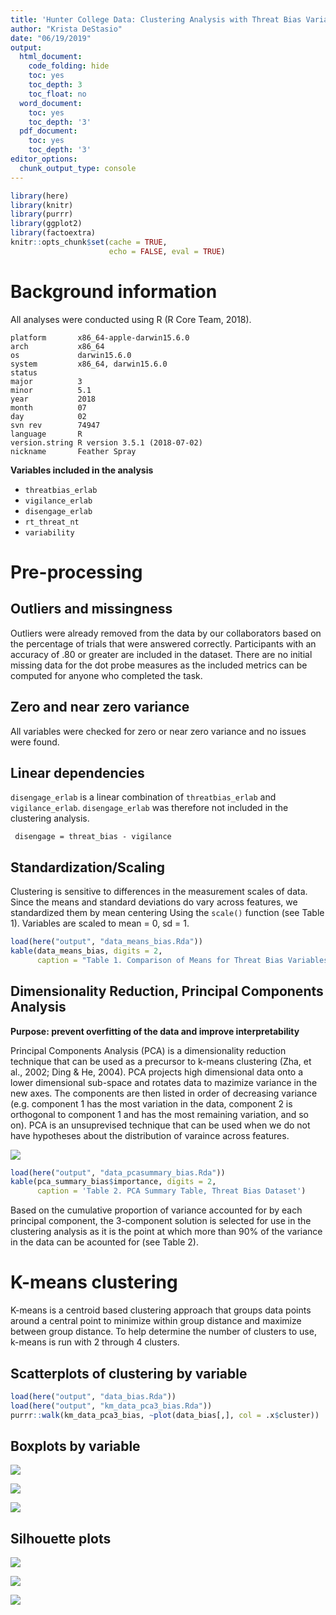 ```yaml
---
title: 'Hunter College Data: Clustering Analysis with Threat Bias Variables'
author: "Krista DeStasio"
date: "06/19/2019"
output:
  html_document:
    code_folding: hide
    toc: yes
    toc_depth: 3
    toc_float: no
  word_document:
    toc: yes
    toc_depth: '3'
  pdf_document:
    toc: yes
    toc_depth: '3'
editor_options: 
  chunk_output_type: console
---
```


```r
library(here)
library(knitr)
library(purrr)
library(ggplot2)
library(factoextra)
knitr::opts_chunk$set(cache = TRUE,
                      echo = FALSE, eval = TRUE)
```

# Background information
All analyses were conducted using R (R Core Team, 2018).

```
platform       x86_64-apple-darwin15.6.0   
arch           x86_64                      
os             darwin15.6.0                
system         x86_64, darwin15.6.0        
status                                     
major          3                           
minor          5.1                         
year           2018                        
month          07                          
day            02                          
svn rev        74947                       
language       R                           
version.string R version 3.5.1 (2018-07-02)
nickname       Feather Spray        
```

**Variables included in the analysis**

- `threatbias_erlab`  
- `vigilance_erlab`  
- `disengage_erlab`  
- `rt_threat_nt`  
- `variability`  

# Pre-processing
## Outliers and missingness
Outliers were already removed from the data by our collaborators based on the percentage of trials that were answered correctly. Participants with an accuracy of .80 or greater are included in the dataset. There are no initial missing data for the dot probe measures as the included metrics can be computed for anyone who completed the task. 

## Zero and near zero variance
All variables were checked for zero or near zero variance and no issues were found.  

## Linear dependencies
`disengage_erlab` is a linear combination of `threatbias_erlab` and `vigilance_erlab`. `disengage_erlab` was therefore not included in the clustering analysis.

```
 disengage = threat_bias - vigilance
```

## Standardization/Scaling

Clustering is sensitive to differences in the measurement scales of data. Since the means and standard deviations do vary across features, we standardized them by mean centering Using the `scale()` function (see Table 1). Variables are scaled to mean = 0, sd = 1.  

```r
load(here("output", "data_means_bias.Rda"))
kable(data_means_bias, digits = 2,
      caption = "Table 1. Comparison of Means for Threat Bias Variables Before and After Scaling")
```

## Dimensionality Reduction, Principal Components Analysis  
**Purpose: prevent overfitting of the data and improve interpretability**

Principal Components Analysis (PCA) is a dimensionality reduction technique that can be used as a precursor to k-means clustering (Zha, et al., 2002; Ding & He, 2004). PCA projects high dimensional data onto a lower dimensional sub-space and rotates data to mazimize variance in the new axes. The components are then listed in order of  decreasing variance (e.g. component 1 has the most variation in the data, component 2 is orthogonal to component 1 and has the most remaining variation, and so on). PCA is an unsuprevised technique that can be used when we do not have hypotheses about the distribution of varaince across features.   

![](../plots/pca_variance_bias.jpg)
```r
load(here("output", "data_pcasummary_bias.Rda"))
kable(pca_summary_bias$importance, digits = 2, 
      caption = 'Table 2. PCA Summary Table, Threat Bias Dataset')
```

Based on the cumulative proportion of variance accounted for by each principal component, the 3-component solution is selected for use in the clustering analysis as it is the point at which more than 90% of the variance in the data can be acounted for (see Table 2).  

# K-means clustering
K-means is a centroid based clustering approach that groups data points around a central point to minimize within group distance and maximize between group distance. To help determine the number of clusters to use, k-means is run with 2 through 4 clusters. 

## Scatterplots of clustering by variable
```r
load(here("output", "data_bias.Rda"))
load(here("output", "km_data_pca3_bias.Rda"))
purrr::walk(km_data_pca3_bias, ~plot(data_bias[,], col = .x$cluster))
```

## Boxplots by variable

![](../plots/boxplot_bias_2clusters.jpg)

![](../plots/boxplot_bias_3clusters.jpg)

![](../plots/boxplot_bias_4clusters.jpg)


## Silhouette plots

![](../plots/silplot_pca3_bias_2clusters.png)

![](../plots/silplot_pca3_bias_3clusters.png)

![](../plots/silplot_pca3_bias_4clusters.png)







 